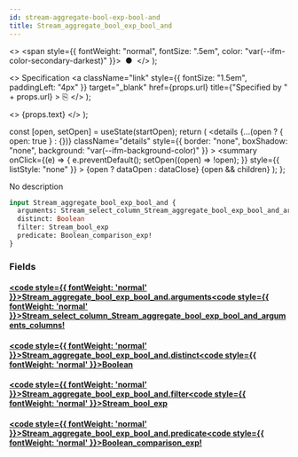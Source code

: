 ```yaml
---
id: stream-aggregate-bool-exp-bool-and
title: Stream_aggregate_bool_exp_bool_and
---
```


<head>
  <meta content="noindex" name="robots" />
  <meta charset="utf-8" />
</head>

  <>
    <span style={{ fontWeight: "normal", fontSize: ".5em", color: "var(--ifm-color-secondary-darkest)" }}>
      &nbsp;●&nbsp;
    </span>
  </>
);

  <>
    Specification
    <a
      className="link"
      style={{ fontSize: "1.5em", paddingLeft: "4px" }}
      target="_blank"
      href={props.url}
      title={"Specified by " + props.url}
    >
      ⎘
    </a>
  </>
);

  <>
    <span className={props.class}>{props.text}</span>
  </>
);


  const [open, setOpen] = useState(startOpen);
  return (
    <details
      {...(open ? { open: true } : {})}
      className="details"
      style={{ border: "none", boxShadow: "none", background: "var(--ifm-background-color)" }}
    >
      <summary
        onClick={(e) => {
          e.preventDefault();
          setOpen((open) => !open);
        }}
        style={{ listStyle: "none" }}
      >
        {open ? dataOpen : dataClose}
      </summary>
      {open && children}
    </details>
  );
};

No description

```graphql
input Stream_aggregate_bool_exp_bool_and {
  arguments: Stream_select_column_Stream_aggregate_bool_exp_bool_and_arguments_columns!
  distinct: Boolean
  filter: Stream_bool_exp
  predicate: Boolean_comparison_exp!
}
```

### Fields

#### [<code style={{ fontWeight: 'normal' }}>Stream_aggregate_bool_exp_bool_and.<b>arguments</b></code>](#)<Bullet />[<code style={{ fontWeight: 'normal' }}><b>Stream_select_column_Stream_aggregate_bool_exp_bool_and_arguments_columns!</b></code>](/docs/api/flow/graphql/envio/enums/stream-select-column-stream-aggregate-bool-exp-bool-and-arguments-columns.mdx) <Badge class="badge badge--secondary badge--non_null" text="non-null"/> <Badge class="badge badge--secondary " text="enum"/>

#### [<code style={{ fontWeight: 'normal' }}>Stream_aggregate_bool_exp_bool_and.<b>distinct</b></code>](#)<Bullet />[<code style={{ fontWeight: 'normal' }}><b>Boolean</b></code>](/docs/api/flow/graphql/envio/scalars/boolean.mdx) <Badge class="badge badge--secondary " text="scalar"/>

#### [<code style={{ fontWeight: 'normal' }}>Stream_aggregate_bool_exp_bool_and.<b>filter</b></code>](#)<Bullet />[<code style={{ fontWeight: 'normal' }}><b>Stream_bool_exp</b></code>](/docs/api/flow/graphql/envio/inputs/stream-bool-exp.mdx) <Badge class="badge badge--secondary " text="input"/>

#### [<code style={{ fontWeight: 'normal' }}>Stream_aggregate_bool_exp_bool_and.<b>predicate</b></code>](#)<Bullet />[<code style={{ fontWeight: 'normal' }}><b>Boolean_comparison_exp!</b></code>](/docs/api/flow/graphql/envio/inputs/boolean-comparison-exp.mdx) <Badge class="badge badge--secondary badge--non_null" text="non-null"/> <Badge class="badge badge--secondary " text="input"/>
